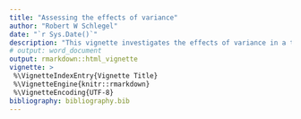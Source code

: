 ```yaml
---
title: "Assessing the effects of variance"
author: "Robert W Schlegel"
date: "`r Sys.Date()`"
description: "This vignette investigates the effects of variance in a time series on the detection of MHWs."
# output: word_document
output: rmarkdown::html_vignette
vignette: >
 %\VignetteIndexEntry{Vignette Title}
 %\VignetteEngine{knitr::rmarkdown}
 %\VignetteEncoding{UTF-8}
bibliography: bibliography.bib
---
```

